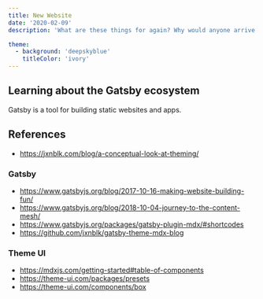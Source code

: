 ```yaml
---
title: New Website
date: '2020-02-09'
description: 'What are these things for again? Why would anyone arrive here?'

theme:
  - background: 'deepskyblue'
    titleColor: 'ivory'
---
```


## Learning about the Gatsby ecosystem

Gatsby is a tool for building static websites and apps.

## References

- https://jxnblk.com/blog/a-conceptual-look-at-theming/

### Gatsby

- https://www.gatsbyjs.org/blog/2017-10-16-making-website-building-fun/
- https://www.gatsbyjs.org/blog/2018-10-04-journey-to-the-content-mesh/
- https://www.gatsbyjs.org/packages/gatsby-plugin-mdx/#shortcodes
- https://github.com/jxnblk/gatsby-theme-mdx-blog

### Theme UI

- https://mdxjs.com/getting-started#table-of-components
- https://theme-ui.com/packages/presets
- https://theme-ui.com/components/box
